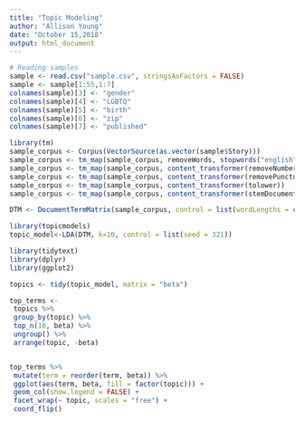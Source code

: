 ```yaml
---
title: "Topic Modeling"
author: "Allison Young"
date: "October 15,2018"
output: html_document
---
```





```r
# Reading samples
sample <- read.csv("sample.csv", stringsAsFactors = FALSE)
sample <- sample[1:55,1:7]
colnames(sample)[3] <- "gender"
colnames(sample)[4] <- "LGBTQ"
colnames(sample)[5] <- "birth"
colnames(sample)[6] <- "zip"
colnames(sample)[7] <- "published"

library(tm)
sample_corpus <- Corpus(VectorSource(as.vector(sample$Story)))
sample_corpus <- tm_map(sample_corpus, removeWords, stopwords("english"))
sample_corpus <- tm_map(sample_corpus, content_transformer(removeNumbers))
sample_corpus <- tm_map(sample_corpus, content_transformer(removePunctuation))
sample_corpus <- tm_map(sample_corpus, content_transformer(tolower))
sample_corpus <- tm_map(sample_corpus, content_transformer(stemDocument), language = "english")

DTM <- DocumentTermMatrix(sample_corpus, control = list(wordLengths = c(2, Inf)))

library(topicmodels)
topic_model<-LDA(DTM, k=10, control = list(seed = 321))

library(tidytext)
library(dplyr)
library(ggplot2)

topics <- tidy(topic_model, matrix = "beta")

top_terms <-
 topics %>%
 group_by(topic) %>%
 top_n(10, beta) %>%
 ungroup() %>%
 arrange(topic, -beta)


top_terms %>%
 mutate(term = reorder(term, beta)) %>%
 ggplot(aes(term, beta, fill = factor(topic))) +
 geom_col(show.legend = FALSE) +
 facet_wrap(~ topic, scales = "free") +
 coord_flip()
```

